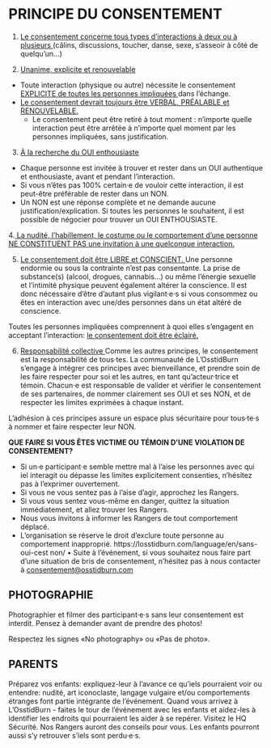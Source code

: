 # PRINCIPE DU CONSENTEMENT {-}

1.  <span style="text-decoration:underline">Le consentement concerne tous types d’interactions à deux ou à plusieurs </span>(câlins, discussions, toucher, danse, sexe, s’asseoir à côté de quelqu’un...) 


2. <span style="text-decoration:underline">Unanime, explicite et renouvelable </span>
  
  
  * Toute interaction (physique ou autre) nécessite le consentement <span style="text-decoration:underline"> EXPLICITE de toutes les  personnes impliquées </span> dans l’échange.  
* <span style="text-decoration:underline">  Le consentement devrait toujours être VERBAL, PRÉALABLE et RENOUVELABLE. </span> 
  * Le consentement peut être retiré à tout moment : n’importe quelle interaction peut être  arrêtée à n’importe quel moment par les personnes impliquées, sans justification. 


3. <span style="text-decoration:underline"> À la recherche du OUI enthousiaste </span> 
  
  * Chaque personne est invitée à trouver et rester dans un OUI authentique et enthousiaste,  avant et pendant l’interaction. 
* Si vous n’êtes pas 100% certain·e de vouloir cette interaction, il est peut-être préférable de rester dans un NON.
* Un NON est une réponse complète et ne demande aucune justification/explication. Si  toutes les personnes le souhaitent, il est possible de négocier pour trouver un OUI ENTHOUSIASTE. 


4.<span style="text-decoration:underline">  La nudité, l’habillement, le costume ou le comportement d’une personne NE CONSTITUENT PAS une invitation à une quelconque interaction. </span> 
  
  
  5. <span style="text-decoration:underline">  Le consentement doit être LIBRE et CONSCIENT. </span> 
  Une personne endormie ou sous la contrainte n’est pas consentante. La prise de substance(s)  (alcool, drogues, cannabis…) ou même l’énergie sexuelle et l’intimité physique peuvent également altérer la conscience. Il est donc nécessaire d’être d’autant plus vigilant·e·s si vous  consommez ou êtes en interaction avec une/des personnes dans un état altéré de conscience.  

Toutes les personnes impliquées comprennent à quoi elles s’engagent en acceptant l'interaction: <span style="text-decoration:underline"> le consentement doit être éclairé. </span> 


6. <span style="text-decoration:underline"> Responsabilité collective </span> 
Comme les autres principes, le consentement est la responsabilité de tous·tes. La communauté de L’OsstidBurn s’engage à intégrer ces principes avec bienveillance, et prendre soin de les faire respecter pour soi et les autres, en tant qu’acteur·trice et témoin. Chacun·e est responsable de valider et vérifier le consentement de ses partenaires, de nommer clairement ses OUI et ses NON, et de respecter les limites exprimées à chaque instant.  


L’adhésion à ces principes assure un espace plus sécuritaire pour tous·te·s à nommer et faire respecter leur NON. 


**QUE FAIRE SI VOUS ÊTES VICTIME OU TÉMOIN D’UNE VIOLATION DE CONSENTEMENT?**

* Si un·e participant·e semble mettre mal à l’aise les personnes avec qui iel interagit ou dépasse les limites explicitement consenties, n’hésitez pas à l’exprimer ouvertement. 
* Si vous ne vous sentez pas à l’aise d’agir, approchez les Rangers.  
* Si vous vous sentez vous-même en danger, quittez  la situation immédiatement, et allez trouver les Rangers. 
* Nous vous invitons à informer les Rangers de tout comportement déplacé. 
* L’organisation se réserve le droit d’exclure toute personne au comportement inapproprié. 
https://losstidburn.com/language/en/sans-oui-cest non/
• Suite à l’événement, si vous souhaitez nous faire part d’une situation de bris de consentement, n’hésitez pas à nous contacter à <span style="text-decoration:underline">consentement@osstidburn.com </span> 


<h2><span> PHOTOGRAPHIE  </span></h2>

Photographier et filmer des participant·e·s sans leur consentement est interdit. Pensez à demander avant de prendre des photos! 


Respectez les signes «No photography» ou «Pas de photo». 


<h2><span> PARENTS  </span></h2>

Préparez vos enfants: expliquez-leur à l’avance ce qu’iels pourraient voir ou entendre: nudité, art iconoclaste, langage vulgaire et/ou comportements étranges font partie intégrante de l'événement. 
Quand vous arrivez à L’OsstidBurn - faites le tour de l’événement avec les enfants et aidez-les à identifier les endroits qui pourraient les aider à se repérer. Visitez le HQ Sécurité. Nos Rangers auront des conseils pour vous. Les enfants pourront aussi s’y retrouver s’iels sont perdu·e·s. 
